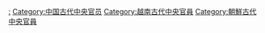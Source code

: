 [[Category:六部|:]]
[[Category:中国古代中央官员|Category:中国古代中央官员]]
[[Category:越南古代中央官員|Category:越南古代中央官員]]
[[Category:朝鮮古代中央官員|Category:朝鮮古代中央官員]]